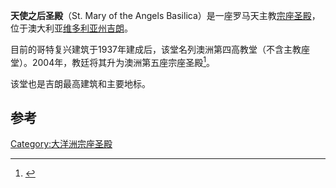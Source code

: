 {{coord|38|09|10|S|144|21|38|E|type:landmark_region:AU-VIC|display=title}}
{{Infobox religious building
| building_name=天使之后圣殿
| image=Basilica St Mary of the Angels, Geelong.jpg
| image_size=
| location= 澳大利亚[[维多利亚州|维多利亚州]][[吉朗|吉朗]]
| religious_affiliation=[[罗马天主教|罗马天主教]]
| district= [[天主教墨尔本总教区|天主教墨尔本总教区]]
| consecration_year=1872年
| status=[[宗座圣殿|宗座圣殿]]
| website= [http://www.stmarysgeelong.com.au/ www.stmarysgeelong.com.au]
| architect= Messrs Dowden and Ross
| architecture_style=哥特复兴
| groundbreaking =1854年
| year_completed= 1937年
| capacity = 1,000
| length = 200 ft
| width = 130 ft
| height_nave = 86 ft
| height_max = 210 ft
| dome_dia_outer =
}}
'''天使之后圣殿'''（St. Mary of the Angels Basilica）是一座罗马天主教[[宗座圣殿|宗座圣殿]]，位于澳大利亚[[维多利亚州|维多利亚州]][[吉朗|吉朗]]。 

目前的哥特复兴建筑于1937年建成后，该堂名列澳洲第四高教堂（不含主教座堂）。2004年，教廷将其升为澳洲第五座宗座圣殿<ref>{{Cite web |url=http://www.theage.com.au/articles/2004/06/16/1087244977342.html |title=(June 17, 1984). Honour just heavenly for church. ''The Age''. Retrieved Feb 21, 2010. |access-date=2015-02-07 |archive-date=2012-11-04 |archive-url=https://web.archive.org/web/20121104170306/http://www.theage.com.au/articles/2004/06/16/1087244977342.html |dead-url=no }}</ref>。  

该堂也是吉朗最高建筑和主要地标。

== 参考 ==
<references/>
{{cite journal  | authorlink = W.J. Morrow
  | title = A chronological survey of Geelong in 1870
  | journal = Investigator  | volume =   | pages = 10
  | date = February 1970}}
[[Category:大洋洲宗座圣殿|Category:大洋洲宗座圣殿]]